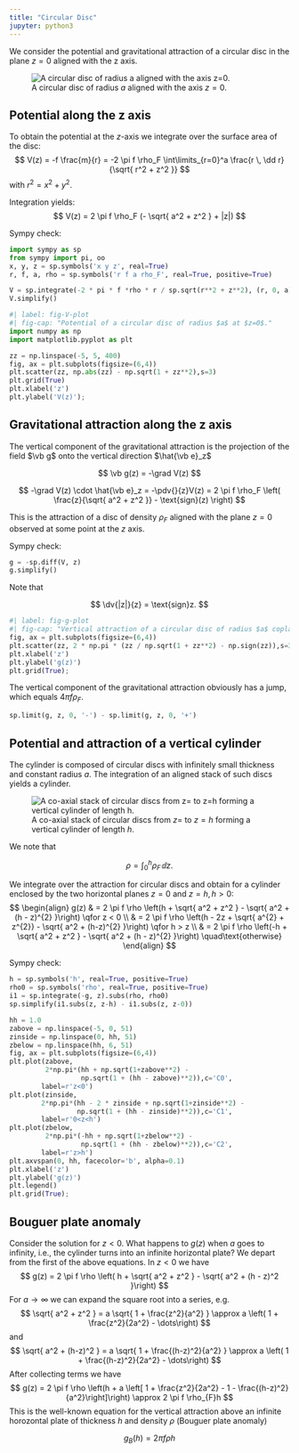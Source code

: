 ```yaml
---
title: "Circular Disc"
jupyter: python3
---
```

We consider the potential and gravitational attraction of a circular disc in  the plane $z=0$ aligned with the z axis.


![A circular disc of radius $a$ aligned with the axis $z=0$.](images/circular_disc.excalidraw.png){#fig-circulardisc}

## Potential along the z axis

To obtain the potential at the $z$-axis we integrate over the surface area of the disc:
$$
V(z) = -f \frac{m}{r} = -2 \pi f \rho_F \int\limits_{r=0}^a \frac{r \, \dd r}{\sqrt{ r^2 + z^2 }} 
$$
with $r^2 = x^2 + y^2$.

Integration yields:
$$
V(z) = 2 \pi f \rho_F (- \sqrt{ a^2 + z^2 } + |z|)
$$

Sympy check:

```python
import sympy as sp
from sympy import pi, oo
x, y, z = sp.symbols('x y z', real=True)
r, f, a, rho = sp.symbols('r f a rho_F', real=True, positive=True)

V = sp.integrate(-2 * pi * f *rho * r / sp.sqrt(r**2 + z**2), (r, 0, a))
V.simplify()
```

```python
#| label: fig-V-plot
#| fig-cap: "Potential of a circular disc of radius $a$ at $z=0$."
import numpy as np
import matplotlib.pyplot as plt

zz = np.linspace(-5, 5, 400)
fig, ax = plt.subplots(figsize=(6,4))
plt.scatter(zz, np.abs(zz) - np.sqrt(1 + zz**2),s=3)
plt.grid(True)
plt.xlabel('z')
plt.ylabel('V(z)');
```

## Gravitational attraction along the z axis

The vertical component of the gravitational attraction is the projection of the field $\vb g$ onto the vertical direction $\hat{\vb e}_z$

$$
\vb g(z) = -\grad V(z)
$$

$$
-\grad V(z) \cdot \hat{\vb e}_z = -\pdv{}{z}V(z) = 2 \pi f \rho_F \left( \frac{z}{\sqrt{ a^2 + z^2 }} - \text{sign}(z) \right)
$$

This is the attraction of a disc of density $\rho_{F}$ aligned with the plane $z=0$ observed at some point at the $z$ axis.

Sympy check:
```python
g = -sp.diff(V, z)
g.simplify()
```

::: {.callout-note}
Note that 

$$
\dv{|z|}{z} = \text{sign}z.
$$
:::

```python
#| label: fig-g-plot
#| fig-cap: "Vertical attraction of a circular disc of radius $a$ coplanar with $z=0$."
fig, ax = plt.subplots(figsize=(6,4))
plt.scatter(zz, 2 * np.pi * (zz / np.sqrt(1 + zz**2) - np.sign(zz)),s=3)
plt.xlabel('z')
plt.ylabel('g(z)')
plt.grid(True);
```

The vertical component of the gravitational attraction obviously has a jump, which equals $4 \pi f \rho_F$.
```python
sp.limit(g, z, 0, '-') - sp.limit(g, z, 0, '+')
```

## Potential and attraction of a vertical cylinder

The cylinder is composed of circular discs with infinitely small thickness and constant radius $a$. The integration of an aligned stack of such discs yields a cylinder.

![A co-axial stack of circular discs from $z=$ to $z=h$ forming a vertical cylinder of length $h$.](images/vertical_cylinder.excalidraw.png){#fig-vertical-cylinder}

We note that

$$
\rho = \int_0^h \rho_F \, \dd z.
$$

We integrate over the attraction for circular discs and obtain for a cylinder enclosed by the two horizontal planes $z=0$ and $z=h, h>0$:
$$
\begin{align}
g(z) & = 2 \pi f \rho \left(h + \sqrt{ a^2 + z^2 } - \sqrt{ a^2 + (h - z)^{2} }\right) \qfor z < 0 \\
& = 2 \pi f \rho \left(h - 2z + \sqrt{ a^{2} + z^{2}} - \sqrt{ a^2 + (h-z)^{2} }\right) \qfor h > z \\
& = 2 \pi f \rho \left(-h + \sqrt{ a^2 + z^2 } - \sqrt{ a^2 + (h - z)^{2} }\right) \quad\text{otherwise}
\end{align}
$$

Sympy check:
```python
h = sp.symbols('h', real=True, positive=True)
rho0 = sp.symbols('rho', real=True, positive=True)
i1 = sp.integrate(-g, z).subs(rho, rho0)
sp.simplify(i1.subs(z, z-h) - i1.subs(z, z-0))
```

```python
hh = 1.0
zabove = np.linspace(-5, 0, 51)
zinside = np.linspace(0, hh, 51)
zbelow = np.linspace(hh, 6, 51)
fig, ax = plt.subplots(figsize=(6,4))
plt.plot(zabove, 
         2*np.pi*(hh + np.sqrt(1+zabove**2) - 
                  np.sqrt(1 + (hh - zabove)**2)),c='C0',
        label=r'z<0')
plt.plot(zinside, 
        2*np.pi*(hh - 2 * zinside + np.sqrt(1+zinside**2) - 
                 np.sqrt(1 + (hh - zinside)**2)),c='C1',
        label=r'0<z<h')
plt.plot(zbelow, 
         2*np.pi*(-hh + np.sqrt(1+zbelow**2) - 
                  np.sqrt(1 + (hh - zbelow)**2)),c='C2',
        label=r'z>h')
plt.axvspan(0, hh, facecolor='b', alpha=0.1)
plt.xlabel('z')
plt.ylabel('g(z)')
plt.legend()
plt.grid(True);
```

## Bouguer plate anomaly

Consider the solution for $z<0$. What happens to $g(z)$ when $a$ goes to infinity, i.e., the cylinder turns into an infinite horizontal plate?
We depart from the first of the above equations. In $z<0$ we have
$$
g(z) = 2 \pi f \rho \left( h + \sqrt{ a^2 + z^2 } - \sqrt{ a^2 + (h - z)^2 }\right)
$$
For $a \to \infty$ we can expand the square root into a series, e.g.
$$
\sqrt{ a^2 + z^2 } = a \sqrt{ 1 + \frac{z^2}{a^2} } \approx a \left( 1 + \frac{z^2}{2a^2} - \dots\right)
$$
and
$$
\sqrt{ a^2 + (h-z)^2 } = a \sqrt{ 1 + \frac{(h-z)^2}{a^2} } \approx a \left( 1 + \frac{(h-z)^2}{2a^2} - \dots\right)
$$
After collecting terms we have
$$
g(z) = 2 \pi f \rho \left(h +  a \left[ 1 + \frac{z^2}{2a^2} - 1 - \frac{(h-z)^2}{a^2}\right]\right) \approx 2 \pi f \rho_{F}h
$$
This is the well-known equation for the vertical attraction above an infinite horozontal plate of thickness $h$ and density $\rho$  (Bouguer plate anomaly)

$$
g_B(h) =  2 \pi f \rho h
$$ 